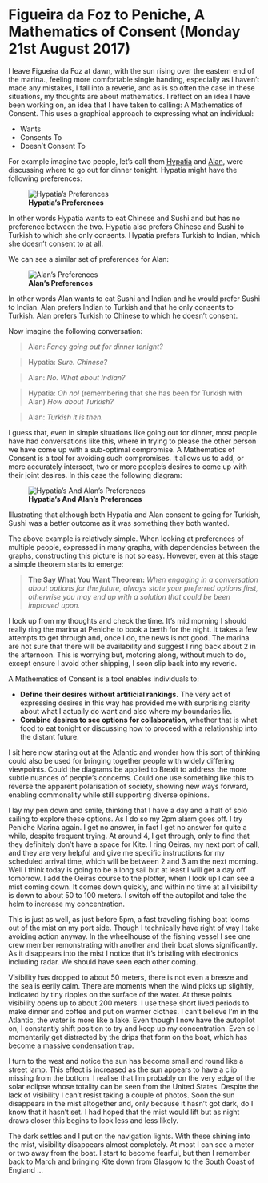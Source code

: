 
# Figueira da Foz to Peniche, A Mathematics of Consent (Monday 21st August 2017) #

I leave Figueira da Foz at dawn, with the sun rising over the eastern end of the marina., feeling more comfortable single handing, especially as I haven’t made any mistakes, I fall into a reverie, and as is so often the case in these situations, my thoughts are about mathematics. I reflect on an idea I have been working on, an idea that I have taken to calling: A Mathematics of Consent. This uses a graphical approach to expressing what an individual:

* Wants
* Consents To
* Doesn’t Consent To

For example imagine two people, let’s call them [Hypatia](https://en.wikipedia.org/wiki/Hypatia) and [Alan](https://en.wikipedia.org/wiki/Alan_Turing), were discussing where to go out for dinner tonight. Hypatia might have the following preferences:

![**Hypatia's Preferences**](../images/HypatiasPreferences.png "Hypatia's Preferences") 

In other words Hypatia wants to eat Chinese and Sushi and but has no preference between the two. Hypatia also prefers Chinese and Sushi to Turkish to which she only consents. Hypatia prefers Turkish to Indian, which she doesn’t consent to at all.

We can see a similar set of preferences for Alan:

![**Alan's Preferences**](../images/AlansPreferences.png "Alan's Preferences") 

In other words Alan wants to eat Sushi and Indian and he would prefer Sushi to Indian. Alan prefers Indian to Turkish and that he only consents to Turkish. Alan prefers Turkish to Chinese to which he doesn’t consent.

Now imagine the following conversation:

> Alan: *Fancy going out for dinner tonight?*

> Hypatia: *Sure. Chinese?*

> Alan: *No. What about Indian?*

> Hypatia: *Oh no!* (remembering that she has been for Turkish with Alan) *How about Turkish?*

> Alan: *Turkish it is then.*

I guess that, even in simple situations like going out for dinner, most people have had conversations like this, where in trying to please the other person we have come up with a sub-optimal compromise. A Mathematics of Consent is a tool for avoiding such compromises. It allows us to add, or more accurately intersect, two or more people’s desires to come up with their joint desires. In this case the following diagram:

![**Hypatia's And Alan's Preferences**](../images/HypatiaAndAlansPreferences.png "Hypatia's And Alan's Preferences") 

Illustrating that although both Hypatia and Alan consent to going for Turkish, Sushi was a better outcome as it was something they both wanted.

The above example is relatively simple. When looking at preferences of multiple people, expressed in many graphs, with dependencies between the graphs, constructing this picture is not so easy. However, even at this stage a simple theorem starts to emerge:

> **The Say What You Want Theorem:** *When engaging in a conversation about options for the future, always state your preferred options first, otherwise you may end up with a solution that could be been improved upon.*

I look up from my thoughts and check the time. It’s mid morning I should really ring the marina at Peniche to book a berth for the night. It takes a few attempts to get through and, once I do, the news is not good. The marina are not sure that there will be availability and suggest I ring back about 2 in the afternoon. This is worrying but, motoring along, without much to do, except ensure I avoid other shipping, I soon slip back into my reverie.

A Mathematics of Consent is a tool enables individuals to:

* **Define their desires without artificial rankings.** The very act of expressing desires in this way has  provided me with surprising clarity about what I actually do want and also where my boundaries lie.
* **Combine desires to see options for collaboration,** whether that is what food to eat tonight or discussing how to proceed with a relationship into the distant future.

I sit here now staring out at the Atlantic and wonder how this sort of thinking could also be used for bringing together people with widely differing viewpoints. Could the diagrams be applied to Brexit to address the more subtle nuances of people’s concerns. Could one use something like this to reverse the apparent polarisation of society, showing new ways forward, enabling commonality while still supporting diverse opinions.

I lay my pen down and smile, thinking that I have a day and a half of solo sailing to explore these options. As I do so my 2pm alarm goes off. I try Peniche Marina again. I get no answer, in fact I get no answer for quite a while, despite frequent trying. At around 4, I get through, only to find that they definitely don’t have a space for Kite. I ring Oeiras, my next port of call, and they are very helpful and give me specific instructions for my scheduled arrival time, which will be between 2 and 3 am the next morning. Well I think today is going to be a long sail but at least I will get a day off tomorrow. I add the Oeiras course to the plotter, when I look up I can see a mist coming down. It comes down quickly, and within no time at all visibility is down to about 50 to 100 meters. I switch off the autopilot and take the helm to increase my concentration.  

This is just as well, as just before 5pm, a fast traveling fishing boat looms out of the mist on my port side. Though I technically have right of way I take avoiding action anyway. In the wheelhouse of the fishing vessel I see one crew member remonstrating with another and their boat slows significantly. As it disappears into the mist I notice that it’s bristling with electronics including radar. We should have seen each other coming.

Visibility has dropped to about 50 meters, there is not even a breeze and the sea is eerily calm. There are moments when the wind picks up slightly, indicated by tiny ripples on the surface of the water. At these points visibility opens up to about 200 meters. I use these short lived periods to make dinner and coffee and put on warmer clothes. I can’t believe I’m in the Atlantic, the water is more like a lake. Even though I now have the autopilot on, I constantly shift position to try and keep up my concentration. Even so I momentarily get distracted by the drips that form on the boat, which has become a massive condensation trap.

I turn to the west and notice the sun has become small and round like a street lamp. This effect is increased as the sun appears to have a clip missing from the bottom. I realise that I’m probably on the very edge of the solar eclipse whose totality can be seen from the United States. Despite the lack of visibility I can’t resist taking a couple of photos. Soon the sun disappears in the mist altogether and, only because it hasn’t got dark, do I know that it hasn’t set. I had hoped that the mist would lift but as night draws closer this begins to look less and less likely.

The dark settles and I put on the navigation lights. With these shining into the mist, visibility disappears almost completely. At most I can see a meter or two away from the boat.  I start to become fearful, but then I remember back to March and bringing Kite down from Glasgow to the South Coast of England ...
